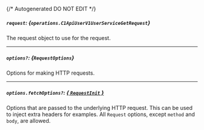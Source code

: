 {/* Autogenerated DO NOT EDIT  */}

##### `request`: *{`operations.C1ApiUserV1UserServiceGetRequest`}*
The request object to use for the request.

<Collapsible openLabel={Labels.showProperties} closeLabel={Labels.hideProperties}>
  <C1ApiUserV1UserServiceGetRequest />
</Collapsible>

---
##### `options?`: *{`RequestOptions`}*
Options for making HTTP requests.

---
##### `options.fetchOptions?`: [*{ `RequestInit` }*](https://developer.mozilla.org/en-US/docs/Web/API/Request/Request#options)
Options that are passed to the underlying HTTP request. This can be used to inject extra headers for examples. All `Request` options, except `method` and `body`, are allowed.

